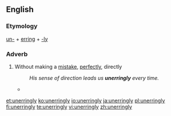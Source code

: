 ==English==

===Etymology===
[[un-]] + [[erring]] + [[-ly]]

===Adverb===
{{en-adv|-}}

# Without making a [[mistake]], [[perfectly]], directly
#: ''His sense of direction leads us '''unerringly''' every time.''
#* {{quote-news
|date=January 25, 2011
|author=Les Roopanarine
|title=Wigan 1 - 2 Aston Villa
|work=BBC
|url=http://news.bbc.co.uk/sport2/hi/football/eng_prem/9369947.stm
|page=
|passage=It proved the cue for a period of implosion from Wigan, who fell two behind shortly after the hour courtesy of Boyce's costly error, Young firing in '''unerringly''' from the spot.}}

[[et:unerringly]]
[[ko:unerringly]]
[[io:unerringly]]
[[ja:unerringly]]
[[pl:unerringly]]
[[fi:unerringly]]
[[te:unerringly]]
[[vi:unerringly]]
[[zh:unerringly]]